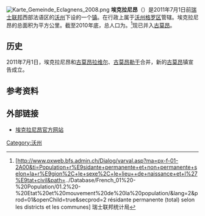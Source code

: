 [[File:Karte_Gemeinde_Eclagnens_2008.png|thumb]]
'''埃克拉尼昂'''（{{lang-fr|Éclagnens}}）是2011年7月1日前[[瑞士联邦|瑞士联邦]]西部法语区的[[沃州|沃州]]下设的一个[[瑞士市镇|镇]]。在行政上属于[[沃州格罗区|沃州格罗区]]管辖。埃克拉尼昂的总面积为{{smn|2.14|5|100}}平方公里。截至2010年底，总人口为{{smn|99|6}}。<ref>{{fr}}[http://www.pxweb.bfs.admin.ch/Dialog/varval.asp?ma=px-f-01-2A00&ti=Population+r%E9sidante+permanente+et+non+permanente+selon+la+r%E9gion%2C+le+sexe%2C+le+lieu++de+naissance+et+l%27%E9tat+civil&path=../Database/French_01%20-%20Population/01.2%20-%20Etat%20et%20mouvement%20de%20la%20population/&lang=2&prod=01&openChild=true&secprod=2 résidante permanente (total) selon les districts et les communes] {{Wayback|url=http://www.pxweb.bfs.admin.ch/Dialog/varval.asp?ma=px-f-01-2A00&ti=Population+r%E9sidante+permanente+et+non+permanente+selon+la+r%E9gion%2C+le+sexe%2C+le+lieu++de+naissance+et+l%27%E9tat+civil&path=..%2FDatabase%2FFrench_01%20-%20Population%2F01.2%20-%20Etat%20et%20mouvement%20de%20la%20population%2F&lang=2&prod=01&openChild=true&secprod=2 |date=20150102165023 }} 瑞士联邦统计局</ref>现已并入[[古莫昂|古莫昂]]。

==历史==
2011年7月1日，埃克拉尼昂和[[古莫昂拉维尔|古莫昂拉维尔]]、[[古莫昂勒于|古莫昂勒于]]合并，新的[[古莫昂|古莫昂]]镇宣告成立。

==参考资料==
{{reflist}}

==外部链接==
*{{fr}}[https://web.archive.org/web/20120510184348/http://www.eclagnens.ch/ 埃克拉尼昂官方网站]

{{DEFAULTSORT:Éclagnens}}
[[Category:沃州|Category:沃州]]